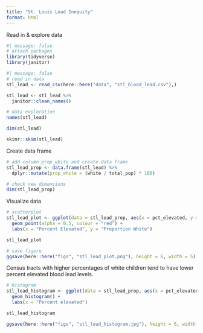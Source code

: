 ```yaml
---
title: "St. Louis Lead Inequity"
format: html
---
```

Read in & explore data
```r
#| message: false
# attach packages
library(tidyverse)
library(janitor)
```

```r
#| message: false
# read in data
stl_lead <- read_csv(here::here("data", "stl_blood_lead.csv"),)

stl_lead <- stl_lead %>%
  janitor::clean_names()

# data exploration
names(stl_lead)

dim(stl_lead)

skimr::skim(stl_lead)
```

Create data frame
```r
# add column prop_white and create data frame
stl_lead_prop <- data.frame(stl_lead) %>% 
  dplyr::mutate(prop_white = (white / total_pop) * 100) 

# check new dimensions 
dim(stl_lead_prop)
```

Visualize data 
```r
# scatterplot
stl_lead_plot <- ggplot(data = stl_lead_prop, aes(x = pct_elevated, y = prop_white)) +
  geom_point(alpha = 0.5, colour = "red") + 
  labs(x = "Percent Elevated", y = "Proportion White")

stl_lead_plot

# save figure
ggsave(here::here("figs", "stl_lead_plot.png"), height = 6, width = 5)
```
Census tracts with higher percentages of white children tend to have lower percent elevated blood lead levels.

```r
# histogram
stl_lead_histogram <- ggplot(data = stl_lead_prop, aes(x = pct_elevated)) +
  geom_histogram() +
  labs(x = "Percent elevated")

stl_lead_histogram

ggsave(here::here("figs", "stl_lead_histogram.jpg"), height = 6, width = 5)
```

